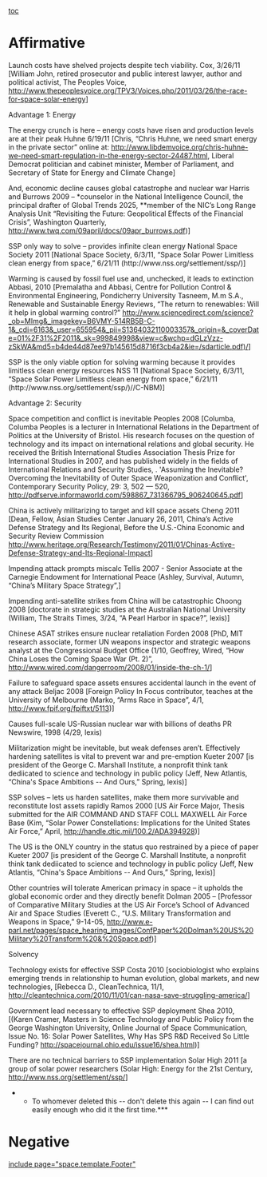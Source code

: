 [[toc]]
=Affirmative= 
Launch costs have shelved projects despite tech viability.
Cox, 3/26/11 [William John, retired prosecutor and public interest lawyer, author and political activist, The Peoples Voice, http://www.thepeoplesvoice.org/TPV3/Voices.php/2011/03/26/the-race-for-space-solar-energy]

Advantage 1: Energy

The energy crunch is here – energy costs have risen and production levels are at their peak
Huhne 6/19/11 [Chris, “Chris Huhne, we need smart energy in the private sector” online at: http://www.libdemvoice.org/chris-huhne-we-need-smart-regulation-in-the-energy-sector-24487.html, Liberal Democrat politician and cabinet minister, Member of Parliament, and Secretary of State for Energy and Climate Change]

And, economic decline causes global catastrophe and nuclear war
Harris and Burrows 2009 – *counselor in the National Intelligence Council, the principal drafter of Global Trends 2025, **member of the NIC’s Long Range Analysis Unit “Revisiting the Future: Geopolitical Effects of the Financial Crisis”, Washington Quarterly, http://www.twq.com/09april/docs/09apr_burrows.pdf)]

SSP only way to solve – provides infinite clean energy
National Space Society 2011 [National Space Society, 6/3/11, “Space Solar Power Limitless clean energy from space,” 6/21/11 (http://www.nss.org/settlement/ssp/)]

Warming is caused by fossil fuel use and, unchecked, it leads to extinction
Abbasi, 2010 [Premalatha and Abbasi, Centre for Pollution Control & Environmental Engineering, Pondicherry University Tasneem, M.m S.A., Renewable and Sustainable Energy Reviews, “The return to renewables: Will it help in global warming control?” http://www.sciencedirect.com/science?_ob=MImg&_imagekey=B6VMY-514RB5B-C-1&_cdi=6163&_user=655954&_pii=S1364032110003357&_origin=&_coverDate=01%2F31%2F2011&_sk=999849998&view=c&wchp=dGLzVzz-zSkWA&md5=b4de44d87ee97b145615d8716f3cb4a2&ie=/sdarticle.pdf)/]

SSP is the only viable option for solving warming because it provides limitless clean energy resources
NSS 11 [National Space Society, 6/3/11, “Space Solar Power Limitless clean energy from space,” 6/21/11 (http://www.nss.org/settlement/ssp/)//C-NBM)]

Advantage 2: Security

Space competition and conflict is inevitable
Peoples 2008 [Columba, Columba Peoples is a lecturer in International Relations in the Department of Politics at the University of Bristol. His research focuses on the question of technology and its impact on international relations and global security. He received the British International Studies Association Thesis Prize for International Studies in 2007, and has published widely in the fields of International Relations and Security Studies, . 'Assuming the Inevitable? Overcoming the Inevitability of Outer Space Weaponization and Conflict', Contemporary Security Policy, 29: 3, 502 — 520, http://pdfserve.informaworld.com/598867_731366795_906240645.pdf]

China is actively militarizing to target and kill space assets
Cheng 2011 [Dean, Fellow, Asian Studies Center January 26, 2011, China’s Active Defense Strategy and Its Regional, Before the U.S.-China Economic and Security Review Commission http://www.heritage.org/Research/Testimony/2011/01/Chinas-Active-Defense-Strategy-and-Its-Regional-Impact]

Impending attack prompts miscalc
Tellis 2007 - Senior Associate at the Carnegie Endowment for International Peace (Ashley, Survival, Autumn, “China’s Military Space Strategy”,]

Impending anti-satellite strikes from China will be catastrophic
Choong 2008 [doctorate in strategic studies at the Australian National University (William, The Straits Times, 3/24, “A Pearl Harbor in space?”, lexis)]

Chinese ASAT strikes ensure nuclear retaliation
Forden 2008 [PhD, MIT research associate, former UN weapons inspector and strategic weapons analyst at the Congressional Budget Office (1/10, Geoffrey, Wired, “How China Loses the Coming Space War (Pt. 2)”, http://www.wired.com/dangerroom/2008/01/inside-the-ch-1/]

Failure to safeguard space assets ensures accidental launch in the event of any attack
Beljac 2008 [Foreign Policy In Focus contributor, teaches at the University of Melbourne (Marko, “Arms Race in Space”, 4/1, http://www.fpif.org/fpiftxt/5113)]

Causes full-scale US-Russian nuclear war with billions of deaths
PR Newswire, 1998 (4/29, lexis)

Militarization might be inevitable, but weak defenses aren’t. Effectively hardening satellites is vital to prevent war and pre-emption
Kueter 2007 [is president of the George C. Marshall Institute, a nonprofit think tank dediicated to science and technology in public policy (Jeff, New Atlantis, “China's Space Ambitions -- And Ours,” Spring, lexis)]

SSP solves – lets us harden satellites, make them more survivable and reconstitute lost assets rapidly
Ramos 2000 [US Air Force Major, Thesis submitted for the AIR COMMAND AND STAFF COLL MAXWELL Air Force Base (Kim, “Solar Power Constellations: Implications for the United States Air Force,” April, http://handle.dtic.mil/100.2/ADA394928)]

The US is the ONLY country in the status quo restrained by a piece of paper
Kueter 2007 [is president of the George C. Marshall Institute, a nonprofit think tank dediicated to science and technology in public policy (Jeff, New Atlantis, “China's Space Ambitions -- And Ours,” Spring, lexis)]

Other countries will tolerate American primacy in space – it upholds the global economic order and they directly benefit
Dolman 2005 – [Professor of Comparative Military Studies at the US Air Force’s School of Advanced Air and Space Studies (Everett C., “U.S. Military Transformation and Weapons in Space,” 9-14-05, http://www.e-parl.net/pages/space_hearing_images/ConfPaper%20Dolman%20US%20Military%20Transform%20&%20Space.pdf)]

Solvency

Technology exists for effective SSP
Costa 2010 [sociobiologist who explains emerging trends in relationship to human evolution, global markets, and new technologies, [Rebecca D., CleanTechnica, 11/1, http://cleantechnica.com/2010/11/01/can-nasa-save-struggling-america/]

Government lead necessary to effective SSP deployment
Shea 2010, [(Karen Cramer, Masters in Science Technology and Public Policy from the George Washington University, Online Journal of Space Communication, Issue No. 16: Solar Power Satellites, Why Has SPS R&D Received So Little Funding? http://spacejournal.ohio.edu/issue16/shea.html)]

There are no technical barriers to SSP implementation
Solar High 2011 [a group of solar power researchers (Solar High: Energy for the 21st Century, http://www.nss.org/settlement/ssp/]


***To whomever deleted this -- don't delete this again -- I can find out easily enough who did it the first time.***

=Negative= 

[[include page="space.template.Footer"]]